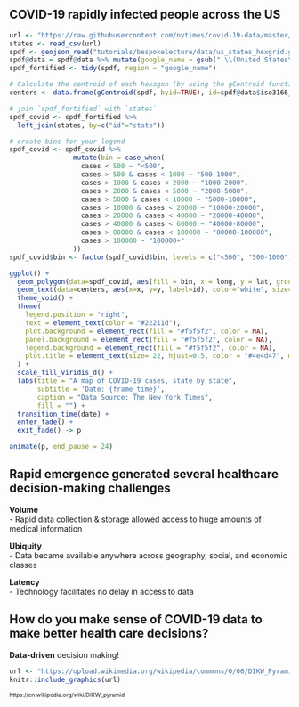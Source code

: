 ## COVID-19 rapidly infected people across the US
```r
url <- "https://raw.githubusercontent.com/nytimes/covid-19-data/master/us-states.csv"
states <- read_csv(url)
spdf <- geojson_read("tutorials/bespokelecture/data/us_states_hexgrid.geojson",  what = "sp") 
spdf@data = spdf@data %>% mutate(google_name = gsub(" \\(United States\\)", "", google_name))
spdf_fortified <- tidy(spdf, region = "google_name")

# Calculate the centroid of each hexagon (by using the gCentroid function) to add the label
centers <- data.frame(gCentroid(spdf, byid=TRUE), id=spdf@data$iso3166_2)

# join `spdf_fortified` with `states`
spdf_covid <- spdf_fortified %>%
  left_join(states, by=c("id"="state")) 

# create bins for your legend
spdf_covid <- spdf_covid %>% 
                mutate(bin = case_when(
                  cases < 500 ~ "<500",
                  cases > 500 & cases < 1000 ~ "500-1000",
                  cases > 1000 & cases < 2000 ~ "1000-2000",
                  cases > 2000 & cases < 5000 ~ "2000-5000",
                  cases > 5000 & cases < 10000 ~ "5000-10000",
                  cases > 10000 & cases < 20000 ~ "10000-20000",
                  cases > 20000 & cases < 40000 ~ "20000-40000",
                  cases > 40000 & cases < 60000 ~ "40000-80000",
                  cases > 80000 & cases < 100000 ~ "80000-100000",
                  cases > 100000 ~ "100000+"
                ))
spdf_covid$bin <- factor(spdf_covid$bin, levels = c("<500", "500-1000", "1000-2000", "2000-5000", "5000-10000", "10000-20000", "20000-40000", "40000-80000", "80000-100000", "100000+"))

ggplot() +
  geom_polygon(data=spdf_covid, aes(fill = bin, x = long, y = lat, group = id), size=0, alpha=0.9) +
  geom_text(data=centers, aes(x=x, y=y, label=id), color="white", size=3, alpha=0.6) +
  theme_void() +
  theme(
    legend.position = "right",
    text = element_text(color = "#22211d"),
    plot.background = element_rect(fill = "#f5f5f2", color = NA), 
    panel.background = element_rect(fill = "#f5f5f2", color = NA), 
    legend.background = element_rect(fill = "#f5f5f2", color = NA),
    plot.title = element_text(size= 22, hjust=0.5, color = "#4e4d47", margin = margin(b = -0.1, t = 0.4, l = 2, unit = "cm")),
  ) +
  scale_fill_viridis_d() +
  labs(title = "A map of COVID-19 cases, state by state",
       subtitle = 'Date: {frame_time}',
       caption = "Data Source: The New York Times",
       fill = "") +
  transition_time(date) +
  enter_fade() +
  exit_fade() -> p

animate(p, end_pause = 24)
```

## Rapid emergence generated several healthcare decision-making challenges {.build}
**Volume**  
- Rapid data collection & storage allowed access to huge amounts of medical information  
  
**Ubiquity**  
- Data became available anywhere across geography, social, and economic classes   
  
**Latency**  
- Technology facilitates no delay in access to data    
  
## How do you make sense of COVID-19 data to make better health care decisions? {.build}
**Data-driven** decision making!  
  
```r
url <- "https://upload.wikimedia.org/wikipedia/commons/0/06/DIKW_Pyramid.svg"
knitr::include_graphics(url)
```
<font size = "1">https://en.wikipedia.org/wiki/DIKW_pyramid</font>
  
